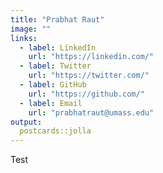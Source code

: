 ```yaml
---
title: "Prabhat Raut"
image: ""
links:
  - label: LinkedIn
    url: "https://linkedin.com/"
  - label: Twitter
    url: "https://twitter.com/"
  - label: GitHub
    url: "https://github.com/"
  - label: Email
    url: "prabhatraut@umass.edu"
output:
  postcards::jolla
---
```

 
Test
